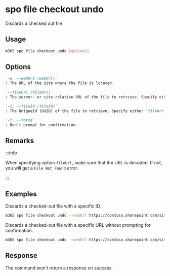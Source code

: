 
# spo file checkout undo

Discards a checked out file

## Usage

```sh
m365 spo file checkout undo [options]
```

## Options

```md definition-list
`-u, --webUrl <webUrl>`
: The URL of the site where the file is located.

`--fileUrl [fileUrl]`
: The server- or site-relative URL of the file to retrieve. Specify either `fileUrl` or `fileId` but not both.

`-i, --fileId [fileId]`
: The UniqueId (GUID) of the file to retrieve. Specify either `fileUrl` or `fileId` but not both.

`-f, --force`
: Don't prompt for confirmation.
```

<Global />

## Remarks

:::info

When specifying option `fileUrl`, make sure that the URL is decoded. If not, you will get a `File Not Found` error.

:::

## Examples

Discards a checked-out file with a specific ID.

```sh
m365 spo file checkout undo --webUrl https://contoso.sharepoint.com/sites/project-x --fileId 'b2307a39-e878-458b-bc90-03bc578531d6'
```

Discards a checked-out file with a specific URL without prompting for confirmation.

```sh
m365 spo file checkout undo --webUrl https://contoso.sharepoint.com/sites/project-x --fileUrl '/sites/project-x/documents/Test1.docx' --force
```

## Response

The command won't return a response on success.
